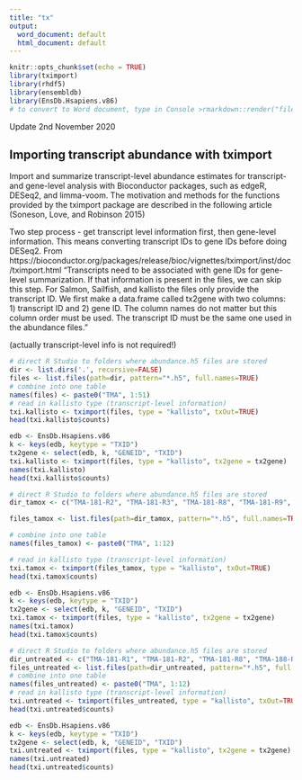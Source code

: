 ```yaml
---
title: "tx"
output:
  word_document: default
  html_document: default
---
```


```r
knitr::opts_chunk$set(echo = TRUE)
library(tximport)
library(rhdf5)
library(ensembldb)
library(EnsDb.Hsapiens.v86)
# to convert to Word document, type in Console >rmarkdown::render("file_name.Rmd")
```

Update 2nd November 2020

## Importing transcript abundance with tximport

Import and summarize transcript-level abundance estimates for transcript- and gene-level analysis with Bioconductor packages, such as edgeR, DESeq2, and limma-voom. The motivation and methods for the functions provided by the tximport package are described in the following article (Soneson, Love, and Robinson 2015)

Two step process - get transcript level information first, then gene-level information. This means converting transcript IDs to gene IDs before doing DESeq2.
From https://bioconductor.org/packages/release/bioc/vignettes/tximport/inst/doc/tximport.html
"Transcripts need to be associated with gene IDs for gene-level summarization. If that information is present in the files, we can skip this step. For Salmon, Sailfish, and kallisto the files only provide the transcript ID. We first make a data.frame called tx2gene with two columns: 1) transcript ID and 2) gene ID. The column names do not matter but this column order must be used. The transcript ID must be the same one used in the abundance files."

(actually transcript-level info is not required!)


```r
# direct R Studio to folders where abundance.h5 files are stored
dir <- list.dirs('.', recursive=FALSE)
files <- list.files(path=dir, pattern="*.h5", full.names=TRUE)
# combine into one table
names(files) <- paste0("TMA", 1:51)
# read in kallisto type (transcript-level information)
txi.kallisto <- tximport(files, type = "kallisto", txOut=TRUE)
head(txi.kallisto$counts)
```

```r
edb <- EnsDb.Hsapiens.v86
k <- keys(edb, keytype = "TXID")
tx2gene <- select(edb, k, "GENEID", "TXID")
txi.kallisto <- tximport(files, type = "kallisto", tx2gene = tx2gene)
names(txi.kallisto)
head(txi.kallisto$counts)
```

```r
# direct R Studio to folders where abundance.h5 files are stored
dir_tamox <- c("TMA-181-R2", "TMA-181-R3", "TMA-181-R8", "TMA-181-R9", "TMA-188-R2","TMA-188-R3","TMA-188-R8","TMA-188-R9","TMA-196-R2","TMA-196-R3","TMA-196-R8","TMA-196-R9")

files_tamox <- list.files(path=dir_tamox, pattern="*.h5", full.names=TRUE)

# combine into one table
names(files_tamox) <- paste0("TMA", 1:12)

# read in kallisto type (transcript-level information)
txi.tamox <- tximport(files_tamox, type = "kallisto", txOut=TRUE)
head(txi.tamox$counts)

```

```r
edb <- EnsDb.Hsapiens.v86
k <- keys(edb, keytype = "TXID")
tx2gene <- select(edb, k, "GENEID", "TXID")
txi.tamox <- tximport(files, type = "kallisto", tx2gene = tx2gene)
names(txi.tamox)
head(txi.tamox$counts)
```
```r
# direct R Studio to folders where abundance.h5 files are stored
dir_untreated <- c("TMA-181-R1", "TMA-181-R2", "TMA-181-R8", "TMA-188-R1", "TMA-188-R2", "TMA-188-R8", "TMA-196-R1", "TMA-196-R2", "TMA-196-R8", "TMA-198-R1", "TMA-198-R2", "TMA-198-R6")
files_untreated <- list.files(path=dir_untreated, pattern="*.h5", full.names=TRUE)
# combine into one table
names(files_untreated) <- paste0("TMA", 1:12)
# read in kallisto type (transcript-level information)
txi.untreated <- tximport(files_untreated, type = "kallisto", txOut=TRUE)
head(txi.untreated$counts)
```

```r
edb <- EnsDb.Hsapiens.v86
k <- keys(edb, keytype = "TXID")
tx2gene <- select(edb, k, "GENEID", "TXID")
txi.untreated <- tximport(files, type = "kallisto", tx2gene = tx2gene)
names(txi.untreated)
head(txi.untreated$counts)
```
